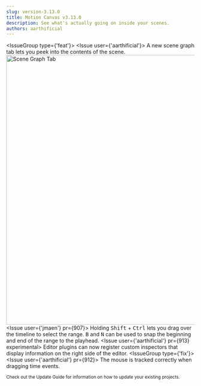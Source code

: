```yaml
---
slug: version-3.13.0
title: Motion Canvas v3.13.0
description: See what's actually going on inside your scenes.
authors: aarthificial
---
```



<IssueGroup type={'feat'}>
  <Issue user={'aarthificial'}>
    A new scene graph tab lets you peek into the contents of the scene.
    <PullRequest id={909} />
    <PullRequest id={914} />
    <a href={image} target="_blank">
      <img
        src={thumbnail}
        width="1280"
        height="720"
        alt="Scene Graph Tab"
        className="blog-img"
      />
    </a>
  </Issue>
  <Issue user={'jmaen'} pr={907}>
    Holding <kbd>Shift</kbd> + <kbd>Ctrl</kbd> lets you drag over the timeline
    to select the range. <kbd>B</kbd> and <kbd>N</kbd> can be used to snap the
    beginning and end of the range to the playhead.
  </Issue>
  <Issue user={'aarthificial'} pr={913} experimental>
    Editor plugins can now register custom inspectors that display information
    on the right side of the editor.
  </Issue>
</IssueGroup>
<IssueGroup type={'fix'}>
  <Issue user={'aarthificial'} pr={912}>
    The mouse is tracked correctly when dragging time events.
  </Issue>
</IssueGroup>

<small>
  Check out <Link to="/docs/updating">the Update Guide</Link> for information on
  how to update your existing projects.
</small>
